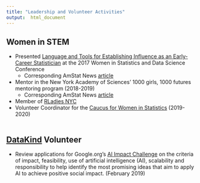 ```yaml
---
title: "Leadership and Volunteer Activities"
output:  html_document
---
```

<link rel="stylesheet" href="fonts/academicons.min.css"/>
<!-- Global site tag (gtag.js) - Google Analytics -->
<script async src="https://www.googletagmanager.com/gtag/js?id=UA-137654852-1"></script>
<script>
  window.dataLayer = window.dataLayer || [];
  function gtag(){dataLayer.push(arguments);}
  gtag('js', new Date());

  gtag('config', 'UA-137654852-1');
</script>

<!-- ##Editorials & commentaries -->
<!-- * Ananth CV, <b> Lavery JA</b>. Biases in secondary analyses of randomised trials: recognition, correction, and implications. BJOG. 2016 Jun;123(7):1056-9. doi: 10.1111/1471-0528.13732. PubMed PMID: 27206028. -->
<!-- * Placeholder for editorial with Kathy -->

## Women in STEM
* Presented [Language and Tools for Establishing Influence as an Early-Career Statistician](https://ww2.amstat.org/meetings/wsds/2017/onlineprogram/AbstractDetails.cfm?AbstractID=303802) at the 2017 Women in Statistics and Data Science Conference   
    - Corresponding AmStat News [article](http://magazine.amstat.org/blog/2018/05/01/earlycareertools/)  
* Mentor in the New York Academy of Sciences' 1000 girls, 1000 futures mentoring program (2018-2019)
    - Corresponding AmStat News [article](http://magazine.amstat.org/blog/2018/11/01/1000-girls-1000-futures/?utm_source=informz&utm_medium=email&utm_campaign=amstatnews&_zs=UvcOe1&_zl=vBfH5)  
*  Member of [RLadies NYC](http://www.rladiesnyc.org/)  
*  Volunteer Coordinator for the [Caucus for Women in Statistics](https://cwstat.org/) (2019-2020)    
<br>

## [DataKind](https://www.datakind.org/) Volunteer
*  Review applications for Google.org’s [AI Impact Challenge](https://ai.google/social-good/impact-challenge) on the criteria of impact, feasibility, use of artificial intelligence (AI), scalability and responsibility to help identify the most promising ideas that aim to apply AI to achieve positive social impact. (February 2019)  
